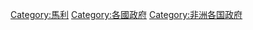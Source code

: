 {{Commons cat|Government of Mali}}

[[Category:馬利|Category:馬利]]
[[Category:各國政府|Category:各國政府]]
[[Category:非洲各国政府|Category:非洲各国政府]]